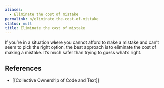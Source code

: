 ```yaml
---
aliases:
  - Eliminate the cost of mistake
permalink: n/eliminate-the-cost-of-mistake
status: null
title: Eliminate the cost of mistake
---
```

If you’re in a situation where you cannot afford to make a mistake and can’t seem to pick the right option, the best approach is to eliminate the cost of making a mistake. It’s much safer than trying to guess what’s right.

## References

- [[Collective Ownership of Code and Text]]
